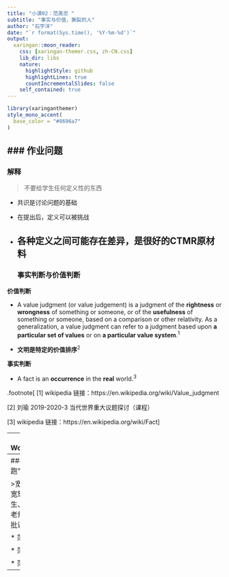 ```yaml
---
title: "小课02：范美忠 "
subtitle: "事实与价值，撕裂的人"
author: "石宇洋"
date: "`r format(Sys.time(), '%Y-%m-%d')`"
output:
  xaringan::moon_reader:
    css: [xaringan-themer.css, zh-CN.css]
    lib_dir: libs
    nature:
      highlightStyle: github
      highlightLines: true
      countIncrementalSlides: false
    self_contained: true
---
```

```r
library(xaringanthemer)
style_mono_accent(
  base_color = "#8696a7"
)
```
### 作业问题
---
### 解释

>不要给学生任何定义性的东西

* 共识是讨论问题的基础

* 在提出后，定义可以被挑战

* 各种定义之间可能存在差异，是很好的CTMR原材料
---
### 事实判断与价值判断

**价值判断**

  * A value judgment (or value judgement) is a judgment of the **rightness** or **wrongness** of something or someone, or of the **usefulness** of something or someone, based on a comparison or other relativity. As a generalization, a value judgment can refer to a judgment based upon **a particular set of values** or on **a particular value system**.<sup>1</sup>
  
  * **文明是特定的价值排序**<sup>2</sup>

**事实判断**

  * A fact is an **occurrence** in the **real** world.<sup>3</sup>
  
  
.footnote[
[1] wikipedia 链接：https://en.wikipedia.org/wiki/Value_judgment 

[2] 刘瑜 2019-2020-3 当代世界重大议题探讨（课程）

[3] wikipedia 链接：https://en.wikipedia.org/wiki/Fact]

---
### Worryings

* 他很高

* 我觉得杀人是错误的

---
### “范跑跑”事件

>宽容宽厚宽恕范先生、批评范老师、严厉批评范跑跑

* 范先生

* 范老师

* 范跑跑
---


<!-- 
可用案例：TikTok
https://cn.wsj.com/articles/%E7%BE%8E%E5%9B%BD%E6%B5%B7%E5%A4%96%E6%8A%95%E8%B5%84%E5%A7%94%E5%91%98%E4%BC%9A%E5%91%A8%E4%BA%8C%E5%B0%86%E5%AE%A1%E6%9F%A5%E7%94%B2%E9%AA%A8%E6%96%87%E4%B8%8Etiktok%E7%9A%84%E4%BA%A4%E6%98%93-11600212009

https://www.bbc.com/zhongwen/simp/business-54173718
-->


